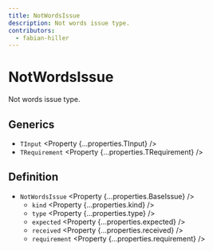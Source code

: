 ```yaml
---
title: NotWordsIssue
description: Not words issue type.
contributors:
  - fabian-hiller
---
```



# NotWordsIssue

Not words issue type.

## Generics

- `TInput` <Property {...properties.TInput} />
- `TRequirement` <Property {...properties.TRequirement} />

## Definition

- `NotWordsIssue` <Property {...properties.BaseIssue} />
  - `kind` <Property {...properties.kind} />
  - `type` <Property {...properties.type} />
  - `expected` <Property {...properties.expected} />
  - `received` <Property {...properties.received} />
  - `requirement` <Property {...properties.requirement} />

